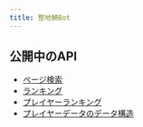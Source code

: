 ```yaml
---
title: 整地鯖Bot
---
```


## 公開中のAPI

 - [ページ検索](./search.mdx)
 - [ランキング](./ranking.mdx)
 - [プレイヤーランキング](./player-ranking.mdx)
 - [プレイヤーデータのデータ構造](./player-data.mdx)